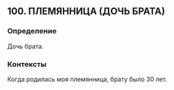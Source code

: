 ## 100. ПЛЕМЯННИЦА (ДОЧЬ БРАТА)
### Определение
Дочь брата.

### Контексты
Когда родилась моя племянница, брату было 30 лет.

